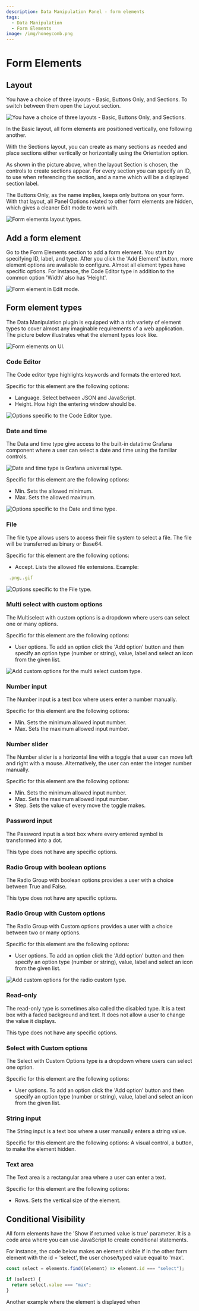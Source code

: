 ```yaml
---
description: Data Manipulation Panel - form elements
tags:
  - Data Manipulation
  - Form Elements
image: /img/honeycomb.png
---
```



# Form Elements

## Layout

You have a choice of three layouts - Basic, Buttons Only, and Sections.
To switch between them open the Layout section.

<Image
  title="You have a choice of three layouts - Basic, Buttons Only, and Sections."
  src="/img/plugins/volkovlabs-form-panel/sections.png"
/>

In the Basic layout, all form elements are positioned vertically, one following another.

With the Sections layout, you can create as many sections as needed and place sections either vertically or horizontally using the Orientation option.

As shown in the picture above, when the layout Section is chosen, the controls to create sections appear. For every section you can specify an ID, to use when referencing the section, and a name which will be a displayed section label.

The Buttons Only, as the name implies, keeps only buttons on your form. With that layout, all Panel Options related to other form elements are hidden, which gives a cleaner Edit mode to work with.

<Image
  title="Form elements layout types."
  src="/img/plugins/volkovlabs-form-panel/layouts.png"
/>

## Add a form element

Go to the Form Elements section to add a form element. You start by specifying ID, label, and type. After you click the 'Add Element' button, more element options are available to configure. Almost all element types have specific options. For instance, the Code Editor type in addition to the common option 'Width' also has 'Height'.

<Image
  title="Form element in Edit mode."
  src="/img/plugins/volkovlabs-form-panel/add-form-element.png"
/>

## Form element types

The Data Manipulation plugin is equipped with a rich variety of element types to cover almost any imaginable requirements of a web application.
The picture below illustrates what the element types look like.

<Image
  title="Form elements on UI."
  src="/img/plugins/volkovlabs-form-panel/elements-demo.png"
/>

### Code Editor

The Code editor type highlights keywords and formats the entered text.

Specific for this element are the following options:

- Language. Select between JSON and JavaScript.
- Height. How high the entering window should be.

<Image
  title="Options specific to the Code Editor type."
  src="/img/plugins/volkovlabs-form-panel/code-editor.png"
/>

### Date and time

The Data and time type give access to the built-in datatime Grafana component where a user can select a date and time using the familiar controls.

<Image
  title="Date and time type is Grafana universal type."
  src="/img/plugins/volkovlabs-form-panel/calendar.png"
/>

Specific for this element are the following options:

- Min. Sets the allowed minimum.
- Max. Sets the allowed maximum.

<Image
  title="Options specific to the Date and time type."
  src="/img/plugins/volkovlabs-form-panel/min-max.png"
/>

### File

The file type allows users to access their file system to select a file. The file will be transferred as binary or Base64.

Specific for this element are the following options:

- Accept. Lists the allowed file extensions. Example:

```js
 .png,.gif
```

<Image
  title="Options specific to the File type."
  src="/img/plugins/volkovlabs-form-panel/accept.png"
/>

### Multi select with custom options

The Multiselect with custom options is a dropdown where users can select one or many options.

Specific for this element are the following options:

- User options. To add an option click the 'Add option' button and then specify an option type (number or string), value, label and select an icon from the given list.

<Image
  title="Add custom options for the multi select custom type."
  src="/img/plugins/volkovlabs-form-panel/multi.png"
/>

### Number input

The Number input is a text box where users enter a number manually.

Specific for this element are the following options:

- Min. Sets the minimum allowed input number.
- Max. Sets the maximum allowed input number.

### Number slider

The Number slider is a horizontal line with a toggle that a user can move left and right with a mouse. Alternatively, the user can enter the integer number manually.

Specific for this element are the following options:

- Min. Sets the minimum allowed input number.
- Max. Sets the maximum allowed input number.
- Step. Sets the value of every move the toggle makes.

### Password input

The Password input is a text box where every entered symbol is transformed into a dot.

This type does not have any specific options.

### Radio Group with boolean options

The Radio Group with boolean options provides a user with a choice between True and False.

This type does not have any specific options.

### Radio Group with Custom options

The Radio Group with Custom options provides a user with a choice between two or many options.

Specific for this element are the following options:

- User options. To add an option click the 'Add option' button and then specify an option type (number or string), value, label and select an icon from the given list.

<Image
  title="Add custom options for the radio custom type."
  src="/img/plugins/volkovlabs-form-panel/radio.png"
/>

### Read-only

The read-only type is sometimes also called the disabled type. It is a text box with a faded background and text. It does not allow a user to change the value it displays.

This type does not have any specific options.

### Select with Custom options

The Select with Custom Options type is a dropdown where users can select one option.

Specific for this element are the following options:

- User options. To add an option click the 'Add option' button and then specify an option type (number or string), value, label and select an icon from the given list.

### String input

The String input is a text box where a user manually enters a string value.

Specific for this element are the following options:
A visual control, a button, to make the element hidden.

### Text area

The Text area is a rectangular area where a user can enter a text.

Specific for this element are the following options:

- Rows. Sets the vertical size of the element.

## Conditional Visibility

All form elements have the 'Show if returned value is true' parameter. It is a code area where you can use JavaScript to create conditional statements.

For instance, the code below makes an element visible if in the other form element with the id = 'select', the user chose/typed value equal to 'max'.

```js
const select = elements.find((element) => element.id === "select");

if (select) {
  return select.value === "max";
}
```

Another example where the element is displayed when

```js

```

